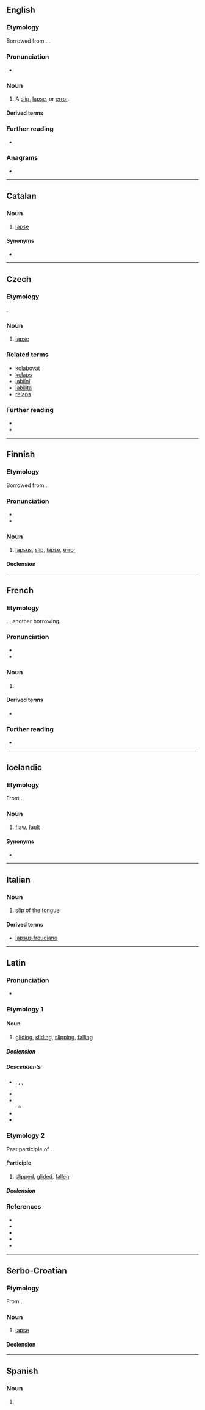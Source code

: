 ==English==

===Etymology===
Borrowed from {{bor|en|la|lāpsus}}. {{doublet|en|lapse}}.

===Pronunciation===
* {{IPA|/ˈlæpsəs/|lang=en}}

===Noun===
{{en-noun|lapsus}}

# A [[slip]], [[lapse]], or [[error]].
#: {{syn|en|Thesaurus:error}}

====Derived terms====
{{der2|en
|lapsus calami
|lapsus digiti
|lapsus digitorum
|lapsus linguae
}}

===Further reading===
* {{R:OneLook}}

===Anagrams===
* {{anagrams|en|a=alpssu|Alsups}}

----

==Catalan==

===Noun===
{{ca-noun|m|lapsus}}

# [[lapse]]

====Synonyms====
* {{l|ca|errada}}

----

==Czech==

===Etymology===
{{der|cs|la|labor||slip}}.

===Noun===
{{cs-noun|g=m}}

# {{lb|cs|informal}} [[lapse]]

===Related terms===
{{rel-top}}
<!-- from La verb labor (slip) -->
* [[kolabovat]]
* [[kolaps]]
* [[labilní]]
* [[labilita]]
* [[relaps]]
{{rel-bottom}}

===Further reading===
* {{R:PSJC}}
* {{R:SSJC}}

----

==Finnish==

===Etymology===
Borrowed from {{bor|fi|la|lāpsus}}.

===Pronunciation===
* {{fi-IPA}}
* {{fi-hyphenation}}

===Noun===
{{fi-noun}}

# [[#English|lapsus]], [[slip]], [[lapse]], [[error]]

====Declension====
{{fi-decl-vastaus|lapsu|a}}

----

==French==

===Etymology===
{{ubor|fr|la|lapsus}}. {{doublet|fr|laps}}, another borrowing.

===Pronunciation===
* {{fr-IPA}}
* {{audio|LL-Q150 (fra)-0x010C-lapsus.wav|Audio|lang=fr}}

===Noun===
{{fr-noun|m|lapsus}}

# {{l|en|lapsus}}

====Derived terms====
* {{l|fr|lapsus révélateur}}

===Further reading===
* {{R:TLFi}}

----

==Icelandic==

===Etymology===
From {{der|is|la|lapsus}}.

===Noun===
{{head|is|noun|g=m}}

# {{lb|is|informal}} [[flaw]], [[fault]]

====Synonyms====
* {{l|is|galli}}

----

==Italian==

===Noun===
{{head|it|noun|g=m|invariable}}

# [[slip of the tongue]]

====Derived terms====
* [[lapsus freudiano]]

----

==Latin==

===Pronunciation===
* {{la-IPA|lāpsus}}

===Etymology 1===
{{af|la|lābor|t1=to slip|id1=slip|-tus|alt2=-sus|pos2=action noun|id2=action noun}}

====Noun====
{{la-noun|lāpsus|lāpsūs|m|fourth}}

# [[gliding]], [[sliding]], [[slipping]], [[falling]]

=====Declension=====
{{la-decl-4th|lāps}}

=====Descendants=====
* {{desc|en|lapsus calami}}, {{l|en|lapsus digiti}}, {{l|en|lapsus digitorum}}, {{l|en|lapsus linguae}}
* {{desc|it|lapsus}}
* {{desc|frm|laps}}
** {{desc|en|lapse}}
* {{desc|ru|ля́псус|g=m}}
* {{desc|sv|lapsus}}

===Etymology 2===
Past participle of {{m|la|lābor||slip, glide}}.

====Participle====
{{la-perfect participle|lāps}}

# [[slipped]], [[glided]], [[fallen]]

=====Declension=====
{{la-decl-1&2|lāps}}

===References===
* {{R:L&S}}
* {{R:Elementary Lewis}}
* {{R:du Cange}}
* {{R:M&A}}
* {{R:NLW}}

----

==Serbo-Croatian==

===Etymology===
From {{der|sh|la|lapsus}}.

===Noun===
{{sh-noun|g=m|head=làpsus}}

# [[lapse]]

====Declension====
{{sh-decl-noun
|lapsus|lapsusi
|lapsusa|lapsusa
|lapsusu|lapsusima
|lapsus|lapsuse
|lapsuse|lapsusi
|lapsusu|lapsusima
|lapsusom|lapsusima
}}

----

==Spanish==

===Noun===
{{es-noun|m|lapsus}}

# {{l|en|lapsus}}